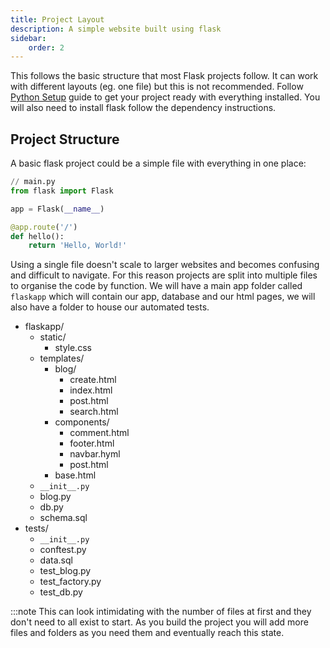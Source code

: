 ```yaml
---
title: Project Layout
description: A simple website built using flask
sidebar:
    order: 2
---
```


This follows the basic structure that most Flask projects follow. It can work with different layouts (eg. one file) but this is not recommended. Follow [Python Setup](../../../guides/python/setting-up.mdx) guide to get your project ready with everything installed. You will also need to install flask follow the dependency instructions.

## Project Structure

A basic flask project could be a simple file with everything in one place:

```py
// main.py
from flask import Flask

app = Flask(__name__)

@app.route('/')
def hello():
    return 'Hello, World!'
```

Using a single file doesn't scale to larger websites and becomes confusing and difficult to navigate. For this reason projects are split into multiple files to organise the code by function. We will have a main app folder called `flaskapp` which will contain our app, database and our html pages, we will also have a folder to house our automated tests.



<FileTree>

- flaskapp/
  - static/
    - style.css
  - templates/
    - blog/
      - create.html
      - index.html
      - post.html
      - search.html
    - components/
      - comment.html
      - footer.html
      - navbar.hyml
      - post.html
    - base.html
  - `__init__.py`
  - blog.py
  - db.py
  - schema.sql
- tests/
  - `__init__.py`
  - conftest.py
  - data.sql
  - test_blog.py
  - test_factory.py
  - test_db.py

</FileTree>

:::note
This can look intimidating with the number of files at first and they don't need to all exist to start. As you build the project you will add more files and folders as you need them and eventually reach this state.